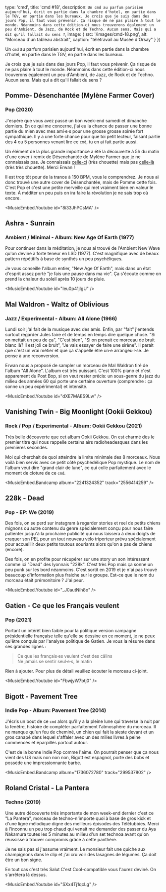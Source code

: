 

  type: 'cmd',
  title: 'cmd #18',
  description: `Un cmd au parfum parisien aujourd'hui, écrit en partie dans la chambre
d'hotel, en partie dans le TGV, en partie dans les bureaux.
Je crois que je suis dans des jours Pop, il faut vous prévenir. Ça risque de ne
pas plaire à tout le monde. Néanmoins dans cette édition-ci nous trouverons
également un peu d'Ambient, de Jazz, de Rock et de Techno. Aucun sens. Mais qui
a dit qu'il fallait du sens ?`,
  image: {
    src: '/images/cmd-18.png',
    alt: "Morceau d'un tableau abstrait",
    caption: "télétravail au Musée d'Orsay"
  }
}) 

Un `cmd` au parfum parisien aujourd'hui, écrit en partie dans la chambre
d'hotel, en partie dans le TGV, en partie dans les bureaux.

Je crois que je suis dans des jours Pop, il faut vous prévenir. Ça risque de ne
pas plaire à tout le monde. Néanmoins dans cette édition-ci nous trouverons
également un peu d'Ambient, de Jazz, de Rock et de Techno. Aucun sens. Mais qui
a dit qu'il fallait du sens ?

## Pomme- Désenchantée (Mylène Farmer Cover) 
### Pop (2020)

J'espère que vous avez passé un bon week-end samedi et dimanche derniers. En ce
qui me concerne, j'ai eu la chance de passer une bonne partie du mien avec mes
ami·e·s pour une grosse grosse soirée fort sympathique. Il y a une forte chance
pour que toi petit lecteur, faisant partie des 4 ou 5 personnes venant lire ce
`cmd`, tu en ai fait partie aussi.

Un élément de la plus grande importance a été la découverte à 5h du matin d'une
cover / remix de Désenchantée de Mylène Farmer que je ne connaissais pas. Je
connaissais
[celle-ci](https://soundcloud.com/madrey/mylene-farmer-desenchantee-mad-reyedit-club-mixxx-fd)
(très chouette) mais pas [celle-là](https://www.youtube.com/watch?v=S5vqfMFBjPw)
(très très chouette). Merci Erwan !

Il est trop tôt pour de la trance à 150 BPM, vous le comprendrez. Je nous ai
donc trouvé une autre cover de Désenchantée, mais de Pomme cette fois. C'est Pop
et c'est une petite merveille qui met vraiment bien en valeur le texte. À
méditer un peu puis on ira faire la révolution je ne sais trop où encore.

<MusicEmbed.Youtube id="8i33JhPCsMA" />


## Ashra - Sunrain
### Ambient / Minimal - Album: New Age Of Earth (1977)

Pour continuer dans la méditation, je nous ai trouvé de l'Ambient New Wave qu'on
devine à forte teneur en LSD (1977). C'est magnifique avec de beaux pattern
répétitifs à base de synthés un peu psychéliques.

Je vous conseille l'album entier, "New Age Of Earth", mais dans un état d'esprit
assez porté "je fais une pause dans ma vie". Ça s'écoute comme on prend la
chaleur du soleil après 10 jours de pluie.

<MusicEmbed.Youtube id="Ieu0p41jIgU" />


## Mal Waldron - Waltz of Oblivious
### Jazz / Experimental - Album: All Alone (1966)

Lundi soir j'ai fait de la musique avec des amis. Enfin, par "fait" j'entends
surtout regarder Jules faire et de temps en temps dire quelque chose. "Si on
mettait un peu de ça", "C'est bien", "Si on prenait ce morceau de bruit blanc
là? Il est joli ce bruit", "Je vais essayer de faire une sirène". Il parait que
c'est un vrai métier et que ça s'appelle être un·e arrangeu·r·se. Je pense à une
reconversion.

Erwan nous a proposé de sampler un morceau de Mal Waldron tiré de l'album "All
Alone". L'album est très puissant. C'est 100% piano et c'est apparement du Post
Bop, si on veut rester précis: un sous-genre du jazz du milieu des années 60 qui
porte une certaine ouverture (comprendre : ça sonne un peu expérimental) et
intensité.

<MusicEmbed.Youtube id="dXE7MAES9Lw" />


## Vanishing Twin - Big Moonlight (Ookii Gekkou) 
### Rock / Pop / Experimental - Album: Ookii Gekkou (2021)

Très belle découverte que cet album Ookii Gekkou. On est charmé dès le premier
titre qui nous rappelle certains airs radioheadesques dans les premières
secondes.

Moi qui cherchait de quoi atteindre la limite minimale des 8 morceaux. Nous
voilà bien servis avec ce petit côté psychédélique Pop mystique. Le nom de
l'album veut dire "grand clair de lune", ce qui colle parfaitement avec le
moment de cloture de ce `cmd`.

<MusicEmbed.Bandcamp album="2241324352" track="2556414259" />


## 228k - Dead
### Pop - EP: We (2019)

Des fois, on se perd sur instagram à regarder stories et reel de petits chiens
mignons ou autre contenu du genre spécialement conçu pour nous faire patienter
jusqu'à la prochaine publicité qui nous laissera à deux doigts de craquer son
PEL pour un tout nouveau vélo triporteur prévu spécialement pour accueillir deux
petits toutous souriants alors qu'on a pas de chiens (encore).

Des fois, on en profite pour récupérer sur une story un son intéressant comme
ici "Dead" des lyonnais "228k". C'est très Pop mais ça sonne un peu punk sur les
bord néanmoins. C'est sortit en 2019 et je n'ai pas trouvé beaucoup
d'information plus fraiche sur le groupe. Est-ce que le nom du morceau était
prémonitoire ? J'ai peur.

<MusicEmbed.Youtube id="_J0autNih8o" />


## Gatien - Ce que les Français veulent
### Pop (2021)

Portant un intérêt bien faible pour la politique version campagne présidentielle
française telle qu'elle se dessine en ce moment, je ne peux qu'être conquis par
l'analyse politique de Gatien. Je vous la résume dans ses grandes lignes : 

>Ce que les français·es veulent c'est des câlins <br />
>Ne jamais se sentir seul·e·s, le matin <br />

Rien à ajouter. Pour plus de détail veuillez écouter le morceau ci-joint.

<MusicEmbed.Youtube id="FbwjyW7btj0" />


## Bigott - Pavement Tree
### Indie Pop - Album: Pavement Tree (2014)

J'écris un bout de ce `cmd` alors qu'il y a la pleine lune qui traverse la nuit
par la fenêtre, histoire de compléter parfaitement l'atmosphère du morceau. Il
ne manque qu'un feu de cheminé, un chien qui fait la sieste devant et un gros
canapé dans lequel s'affaler avec un des milles livres à peine commencés et
éparpillés partout autour.

C'est de la bonne Indie Pop comme l'aime. On pourrait penser que ça nous vient
des US mais non non non, Bigott est espagnol, porte des bobs et possède une
impressionnante barbe.

<MusicEmbed.Bandcamp album="1736072780" track="299537802" />


## Roland Cristal - La Pantera
### Techno (2019)

Une autre découverte très importante de mon week-end dernier c'est ce "La
Pantera", morceau de techno-n'importe quoi à base de gros kick et d'une
ligne mélodique digne des meilleurs épisodes des Télétubbies. Merci à l'inconnu
un peu trop chaud qui venait me demander des passer du Aya Nakamura toutes les 5
minutes au milieu d'un set technoa avant qu'on réussisse à trouver compromis
grâce à cette panthère.

Je ne sais pas si j'assume vraiment. Le monsieur fait une quiche aux champignons
dans le clip et j'ai cru voir des lasagnes de légumes. Ça doit être un bon
signe.

En tout cas c'est très Salut C'est Cool-compatible vous l'aurez deviné. On
s'arrêtera là dessus.

<MusicEmbed.Youtube id="SXx4Tj1qcLg" />


